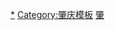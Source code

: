 {{Navbox
|name = 肇庆桥隧
|title = [[肇庆市|肇庆]][[桥梁|桥]][[隧道|隧]]
|bodyclass = hlist

|group1 = 普通公路桥梁
|list1={{Navbox|subgroup

|group1= [[西江]]
|list1=  
* [[肇庆西江大桥]]（公铁两用桥）
* [[肇庆大桥]]
* [[肇庆阅江大桥]]
* [[肇庆睦湾大桥]]
* [[肇庆金塔大桥]]
* [[德庆西江大桥]]
* [[封开西江大桥]]
* [[封开广信大桥]]

|group2= [[北江]]
|list2=
* [[马房大桥]]

|group3= [[绥江 (北江)|绥江]]
|list3=
* [[大旺大桥]]
* [[四会大桥]]
* [[绥江大桥]]
* [[柑乡大桥]]
* [[姚沙大桥]]
* [[怀集怀城大桥]]

|group4= [[贺江]]
|list4=
* [[封开贺江大桥]]
* [[封开江口二桥]]

|group5= [[新兴江]]
|list5=
* [[江口大桥]]
* [[新江口大桥]]
* [[新兴江大桥]]
}}
 
|group2 = 高速公路桥梁
|list2={{Navbox|subgroup

|group1= 西江
|list1=  
* [[金马大桥]]
* [[江肇高速西江特大桥]]
* [[肇开高速西江大桥]]
* [[汕湛高速西江大桥]]
* [[肇阳高速西江大桥]]

|group2= 北江
|list2=
* [[二广高速北江大桥]]
* [[广佛肇高速北江大桥]]
* [[肇花高速北江大桥]]

|group3= 绥江
|list3=
* [[广佛肇高速绥江大桥]]
* [[江肇高速青绥特大桥]]
* [[二广高速黄田大桥]]

|group4= 贺江
|list4=[[广佛肇高速贺江特大桥]]

|group5= 新兴江
|list5=
* [[广肇高速新兴江大桥]]
}}
 
|group3 = 铁路桥梁
|list3 = 
* [[肇庆西江大桥]]（公铁两用桥）
* [[南广铁路西江特大桥]]
* [[南广铁路鼎湖特大桥]]
* [[四通特大桥]]
 
|group4 = 星湖隧道
|list4 =  
* [[青莲湖隧道]]
* [[波海湖隧道]]
 
|group5 = 道路下沉隧道
|list5 = 
* [[端州路隧道]]
* [[鼎湖牌坊隧道]]
* [[观砚大道隧道]]
* [[紫云大道隧道]]
 
|group6 = 铁路隧道
|list6 ={{Navbox|subgroup

|group1= [[南广铁路]]
|list1=  
* [[南广线北岭山隧道]]
* [[飞鹰隧道]]

|group2= [[贵广铁路]]
|list2=
* [[贵广线北岭山隧道]]

|group3= [[广佛肇城际铁路]]
|list3=
* [[羚山隧道]]

|group4= [[广茂铁路]]
|list4=
* [[鼎湖山隧道]]
* [[西江大桥隧道]]
}}
}}<noinclude>
[[Category:肇庆桥梁|*]]
[[Category:肇庆模板]]
[[Category:广东桥梁模板|肇]]
</noinclude>